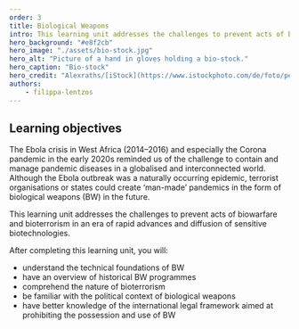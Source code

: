 ```yaml
---
order: 3
title: Biological Weapons
intro: This learning unit addresses the challenges to prevent acts of biowarfare and bioterrorism in an era of rapid advances and diffusion of sensitive biotechnologies.
hero_background: "#e8f2cb"
hero_image: "./assets/bio-stock.jpg"
hero_alt: "Picture of a hand in gloves holding a bio-stock."
hero_caption: "Bio-stock"
hero_credit: "Alexraths/[iStock](https://www.istockphoto.com/de/foto/petrischale-gm118848449-11861847)"
authors:
    - filippa-lentzos
---
```


## Learning objectives

The Ebola crisis in West Africa (2014–2016) and especially the Corona pandemic in the early 2020s reminded us of the challenge to contain and manage pandemic diseases in a globalised and interconnected world. Although the Ebola outbreak was a naturally occurring epidemic, terrorist organisations or states could create ‘man-made’ pandemics in the form of biological weapons (BW) in the future.

This learning unit addresses the challenges to prevent acts of biowarfare and bioterrorism in an era of rapid advances and diffusion of sensitive biotechnologies.

After completing this learning unit, you will:
- understand the technical foundations of BW
- have an overview of historical BW programmes
- comprehend the nature of bioterrorism
- be familiar with the political context of biological weapons
- have better knowledge of the international legal framework aimed at prohibiting the possession and use of BW

